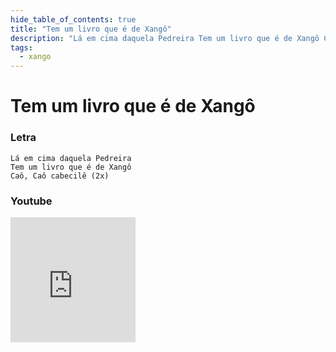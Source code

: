 ```yaml
---
hide_table_of_contents: true
title: "Tem um livro que é de Xangô"
description: "Lá em cima daquela Pedreira Tem um livro que é de Xangô Caô, Caô cabecilê"
tags:
  - xango
---
```


# Tem um livro que é de Xangô

### Letra

```text
Lá em cima daquela Pedreira
Tem um livro que é de Xangô
Caô, Caô cabecilê (2x)
```

### Youtube

<iframe
  width="200"
  height="200"
  src="https://www.youtube.com/embed/iAk36HjGyBE"
  title="YouTube video player"
  frameborder="0"
  allow="accelerometer; autoplay; clipboard-write; encrypted-media; gyroscope; picture-in-picture; web-share"
  referrerpolicy="strict-origin-when-cross-origin"
  allowfullscreen
></iframe>